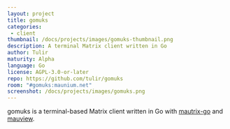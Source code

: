 ```yaml
---
layout: project
title: gomuks
categories: 
 - client
thumbnail: /docs/projects/images/gomuks-thumbnail.png
description: A terminal Matrix client written in Go
author: Tulir
maturity: Alpha
language: Go
license: AGPL-3.0-or-later
repo: https://github.com/tulir/gomuks
room: "#gomuks:maunium.net"
screenshot: /docs/projects/images/gomuks.png
---
```


gomuks is a terminal-based Matrix client written in Go with [mautrix-go](https://matrix.org/docs/projects/sdk/mautrix-go.html) and [mauview](https://github.com/tulir/mauview).


